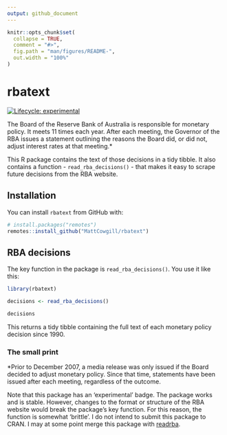 ```yaml
---
output: github_document
---
```


<!-- README.md is generated from README.Rmd. Please edit that file -->

```r
knitr::opts_chunk$set(
  collapse = TRUE,
  comment = "#>",
  fig.path = "man/figures/README-",
  out.width = "100%"
)
```

# rbatext

<!-- badges: start -->
[![Lifecycle: experimental](https://img.shields.io/badge/lifecycle-experimental-orange.svg)](https://lifecycle.r-lib.org/articles/stages.html#experimental)
<!-- badges: end -->

The Board of the Reserve Bank of Australia is responsible for monetary policy. It meets 11 times each year. After each meeting, the Governor of the RBA issues a statement outlining the reasons the Board did, or did not, adjust interest rates at that meeting.* 

This R package contains the text of those decisions in a tidy tibble. It also contains a function - `read_rba_decisions()` - that makes it easy to scrape future decisions from the RBA website. 


## Installation

You can install `rbatext` from GitHub with:

``` r
# install.packages("remotes")
remotes::install_github("MattCowgill/rbatext")
```

## RBA decisions

The key function in the package is `read_rba_decisions()`. You use it like this:

```r
library(rbatext)

decisions <- read_rba_decisions()

decisions
```

This returns a tidy tibble containing the full text of each monetary policy decision since 1990. 

### The small print 
*Prior to December 2007, a media release was only issued if the Board decided to adjust monetary policy. Since that time, statements have been issued after each meeting, regardless of the outcome.

Note that this package has an 'experimental' badge. The package works and is stable. However, changes to the format or structure of the RBA website would break the package's key function. For this reason, the function is somewhat 'brittle'. I do not intend to submit this package to CRAN. I may at some point merge this package with [readrba](https://github.com/MattCowgill/readrba).
